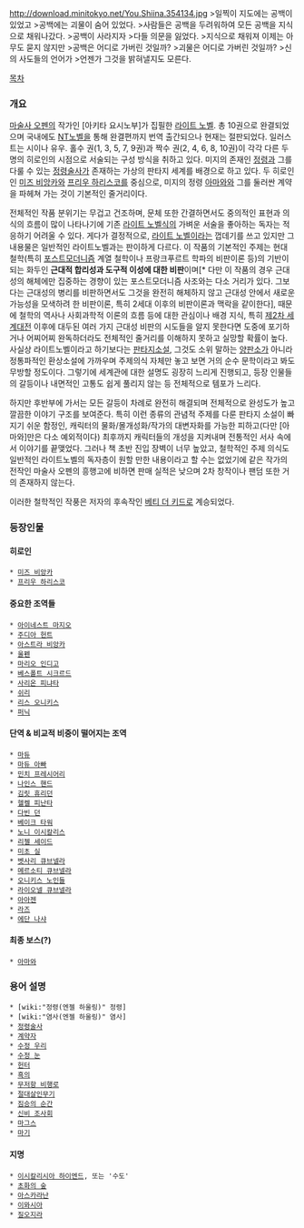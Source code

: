 http://download.minitokyo.net/You.Shiina.354134.jpg
>일찍이 지도에는 공백이 있었고
>공백에는 괴물이 숨어 있었다.
>사람들은 공백을 두려워하여 모든 공백을 지식으로 채워나갔다.
>공백이 사라지자
>다들 의문을 잃었다.
>지식으로 채워져 이제는 아무도 묻지 않지만
>공백은 어디로 가버린 것일까?
>괴물은 어디로 가버린 것일까?
>신의 사도들의 언어가
>언젠가 그것을 밝혀낼지도 모른다.

[[목차]]
=== 개요 ===
[[마술사 오펜]]의 작가인 [아키타 요시노부]가 집필한 [[라이트 노벨]].
총 10권으로 완결되었으며 국내에도 [[NT노벨]]을 통해 완결편까지 번역 출간되으나 현재는 절판되었다. 일러스트는 시이나 유우. 홀수 권(1, 3, 5, 7, 9권)과 짝수 권(2, 4, 6, 8, 10권)이 각각 다른 두 명의 히로인의 시점으로 서술되는 구성 방식을 취하고 있다. 미지의 존재인 [[정령]]과 그를 다룰 수 있는 [[정령술사]]가 존재하는 가상의 판타지 세계를 배경으로 하고 있다. 두 히로인인 [[미즈 비앙카]]와 [[프리우 하리스코]]를 중심으로, 미지의 정령 [[아마와]]와 그를 둘러싼 계약을 파헤쳐 가는 것이 기본적인 줄거리이다.

전체적인 작품 분위기는 무겁고 건조하며, 문체 또한 간결하면서도 중의적인 표현과 의식의 흐름이 많이 나타나기에 기존 [[라이트 노벨]]식의 가벼운 서술을 좋아하는 독자는 적응하기 어려울 수 있다. 게다가 결정적으로, [[라이트 노벨]]이라는 껍데기를 쓰고 있지만 그 내용물은 일반적인 라이트노벨과는 판이하게 다르다. 이 작품의 기본적인 주제는 현대 철학(특히 [[포스트모더니즘]] 계열 철학이나 프랑크푸르트 학파의 비판이론 등)의 기반이 되는 화두인 '''근대적 합리성과 도구적 이성에 대한 비판'''이며[* 다만 이 작품의 경우 근대성의 해체에만 집중하는 경향이 있는 포스트모더니즘 사조와는 다소 거리가 있다. 그보다는 근대성의 병리를 비판하면서도 그것을 완전히 해체하지 않고 근대성 안에서 새로운 가능성을 모색하려 한 비판이론, 특히 2세대 이후의 비판이론과 맥락을 같이한다], 때문에 철학의 역사나 사회과학적 이론의 흐름 등에 대한 관심이나 배경 지식, 특히 [[제2차 세계대전]] 이후에 대두된 여러 가지 근대성 비판의 시도들을 알지 못한다면 도중에 포기하거나 어찌어찌 완독하더라도 전체적인 줄거리를 이해하지 못하고 실망할 확률이 높다. 사실상 라이트노벨이라고 하기보다는 [[판타지소설]], 그것도 소위 말하는 [[양판소]]가 아니라 정통파적인 환상소설에 가까우며 주제의식 자체만 놓고 보면 거의 순수 문학이라고 봐도 무방할 정도이다. 그렇기에 세계관에 대한 설명도 굉장히 느리게 진행되고, 등장 인물들의 갈등이나 내면적인 고통도 쉽게 풀리지 않는 등 전체적으로 템포가 느리다.

하지만 후반부에 가서는 모든 갈등이 차례로 완전히 해결되며 전체적으로 완성도가 높고 깔끔한 이야기 구조를 보여준다. 특히 이런 종류의 관념적 주제를 다룬 판타지 소설이 빠지기 쉬운 함정인, 캐릭터의 물화/몰개성화/작가의 대변자화를 가능한 피하고(다만 [아마와]만은 다소 예외적이다) 최후까지 캐릭터들의 개성을 지켜내며 전통적인 서사 속에서 이야기를 끝맺었다. 그러나 책 초반 진입 장벽이 너무 높았고, 철학적인 주제 의식도 일반적인 라이트노벨의 독자층이 원할 만한 내용이라고 할 수는 없었기에 같은 작가의 전작인 마술사 오펜의 흥행고에 비하면 판매 실적은 낮으며 2차 창작이나 팬덤 또한 거의 존재하지 않는다.

이러한 철학적인 작풍은 저자의 후속작인 [[베티 더 키드]]로 계승되었다.

=== 등장인물 ===
==== 히로인 ====
 * [[미즈 비앙카]]
 * [[프리우 하리스코]]
==== 중요한 조역들 ====
 * [[아이네스트 마지오]]
 * [[주디아 헌트]]
 * [[아스트라 비앙카]]
 * [[울펜]]
 * [[마리오 인디고]]
 * [[베스폴트 시크르드]]
 * [[사리온 피냐타]]
 * [[쉬리]]
 * [[리스 오니키스]]
 * [[퍼닉]]
==== 단역 & 비교적 비중이 떨어지는 조역 ====
 * [[마듀]]
 * [[마듀 아빠]]
 * [[민치 프레시어리]]
 * [[나인스 핸드]]
 * [[김릿 휴리던]]
 * [[헬켈 피난타]]
 * [[다빈 던]]
 * [[베이크 타워]]
 * [[노니 이시칼리스]]
 * [[리젤 세이드]]
 * [[미초 실]]
 * [[벳사리 큐브넬라]]
 * [[메르소티 큐브넬라]]
 * [[오니키스 노인들]]
 * [[라이오넬 큐브넬라]]
 * [[아아젠]]
 * [[라즈]]
 * [[에단 나샤]]
==== 최종 보스(?) ====
 * [[아마와]]

=== 용어 설명 ===
 * [wiki:"정령(엔젤 하울링)" 정령]
 * [wiki:"염사(엔젤 하울링)" 염사]
 * [[정령술사]]
 * [[계약자]]
 * [[수정 우리]]
 * [[수정 눈]]
 * [[헌터]]
 * [[흑의]]
 * [[무저항 비행로]]
 * [[절대살인무기]]
 * [[짐승의 순간]]
 * [[신비 조사회]]
 * [[마그스]]
 * [[마기]]
==== 지명 ====
 * [[이시칼리시아 하이엔드]], 또는 '수도'
 * [[초화의 숲]]
 * [[아스카라난]]
 * [[이뫄시아]]
 * [[질오지라]]
